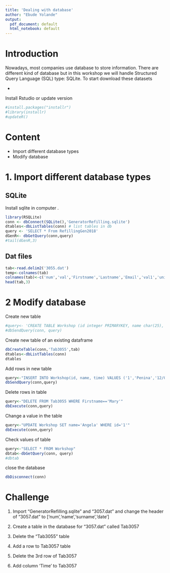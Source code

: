 ---
title: 'Dealing with database'
author: "Ebude Yolande"
output:
  pdf_document: default
  html_notebook: default
---

# Introduction
Nowadays, most companies use database to store information. There are different kind of database but in this workshop we will handle Structured Query Language (SQL) type: SQLite. To start download these datasets

- \href{https://drive.google.com/file/d/151p846LIvDjQD9WG3fRu2w5L2rQFZSK2/view?usp=sharing}{SqLite file}

Install Rstudio \href{https://rstudio.com/products/rstudio/download/}{\textit{(download)}} or update version
```{r}
#install.packages("installr")
#library(installr)
#updateR()
```

# Content
- Import different database types
- Modify database 

# 1. Import different database types

## SQLite
Install sqlite in computer \href{https://www.sqlite.org/download.html}{download file}.
```{r}
library(RSQLite)
conn <- dbConnect(SQLite(),'GeneratorRefilling.sqlite')
dtables<-dbListTables(conn) # list tables in db
query <- 'SELECT * From RefillingGen2018'
dGenR<- dbGetQuery(conn,query)
#tail(dGenR,3)
```

## Dat files
```{r}
tab<-read.delim2('3055.dat')
temp<-colnames(tab)
colnames(tab)<-c('num','val','Firstname','Lastname','Email','val1','unit','Date','Datetime','Verify')
head(tab,3)
```


# 2 Modify database
Create new table
```{r}
#query<- 'CREATE TABLE Workshop (id integer PRIMARYKEY, name char(25), time Date)'
#dbSendQuery(conn, query)
```
Create new table of an existing dataframe
```{r}
dbCreateTable(conn,'Tab3055',tab)
dtables<-dbListTables(conn)
dtables
```

Add rows in new table
```{r}
query<-"INSERT INTO Workshop(id, name, time) VALUES ('1','Penina','12/01/2019')"
dbSendQuery(conn,query)
```
Delete rows in table
```{r}
query<-"DELETE FROM Tab3055 WHERE Firstname=='Mary'"
dbExecute(conn,query)
```
Change a value in the table
```{r}
query<-"UPDATE Workshop SET name='Angela' WHERE id='1'" 
dbExecute(conn,query)  
```
Check values of table
```{r}
query<-"SELECT * FROM Workshop"
dbtab<-dbGetQuery(conn, query)
#dbtab
```

close the database
```{r}
dbDisconnect(conn)
```


# Challenge

1. Import "GeneratorRefilling.sqlite" and "3057.dat" and change the header of "3057.dat" to ['num','name','surname','date']

2. Create a table in the database for "3057.dat" called Tab3057

3. Delete the "Tab3055" table

4. Add a row to Tab3057 table

5. Delete the 3rd row of Tab3057

6. Add column 'Time' to Tab3057
